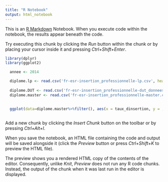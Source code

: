 ```yaml
---
title: "R Notebook"
output: html_notebook
---
```


This is an [R Markdown](http://rmarkdown.rstudio.com) Notebook. When you execute code within the notebook, the results appear beneath the code. 

Try executing this chunk by clicking the *Run* button within the chunk or by placing your cursor inside it and pressing *Ctrl+Shift+Enter*. 

```r

library(dplyr)
library(ggplot2)

  annee <- 2014

  diplome.lp <- read.csv('fr-esr-insertion_professionnelle-lp.csv', header = T, sep = ';', na.strings = 'ns', fill=TRUE, encoding = "UTF-8")%>%filter(annee == annee&domaine == 'Sciences, technologies et santé')
  
  diplome.DUT <- read.csv('fr-esr-insertion_professionnelle-dut_donnees_nationales.csv', header = T, sep = ';',na.strings = 'ns', fill=TRUE, encoding = "UTF-8")%>%filter(annee == annee&domaine == 'Sciences, technologies et santé')
  diplome.master <- read.csv('fr-esr-insertion_professionnelle-master.csv', header = T, sep = ';', na.strings = 'ns', fill=TRUE, encoding = "UTF-8")%>%filter(annee == annee&domaine == 'Sciences, technologies et santé')
  

  ggplot(data=diplome.master%>%filter(), aes(x = taux_dinsertion, y = , stat = "count")) + facet_wrap(titanic.clean$Class.Dept, ncol = 1) + geom_histogram(breaks = seq(0, 78, by = 10), binwidth = 7, colour="black", fill="#e5f5f9")
  


```

Add a new chunk by clicking the *Insert Chunk* button on the toolbar or by pressing *Ctrl+Alt+I*.

When you save the notebook, an HTML file containing the code and output will be saved alongside it (click the *Preview* button or press *Ctrl+Shift+K* to preview the HTML file).

The preview shows you a rendered HTML copy of the contents of the editor. Consequently, unlike *Knit*, *Preview* does not run any R code chunks. Instead, the output of the chunk when it was last run in the editor is displayed.
